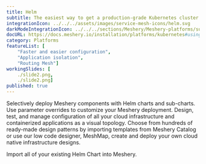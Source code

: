 ```yaml
---
title: Helm
subtitle: The easiest way to get a production-grade Kubernetes cluster up and running
integrationIcon: ../../../assets/images/service-mesh-icons/helm.svg
darkModeIntegrationIcon: ../../../sections/Meshery/Meshery-platforms/supported-icons/helm-icon-white.svg
docURL: https://docs.meshery.io/installation/platforms/kubernetes#using-helm
category: Platforms
featureList: [
    "Faster and easier configuration",
    "Application isolation",
    "Routing Mesh"]
workingSlides: [
    ./slide2.png,
    ./slide2.png]
published: true
---
```


<p>
    Selectively deploy Meshery components with Helm charts and sub-charts. Use parameter overrides to customize your Meshery deployment. Design, test, and manage configuration of all your cloud infrastructure and containerized applications as a visual topology. Choose from hundreds of ready-made design patterns by importing templates from Meshery Catalog or use our low code designer, MeshMap, create and deploy your own cloud native infrastructure designs.
</p>
<p>
    Import all of your existing Helm Chart into Meshery.
</p>